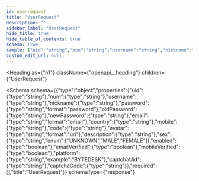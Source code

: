 ```yaml
---
id: userrequest
title: "UserRequest"
description: ""
sidebar_label: "UserRequest"
hide_title: true
hide_table_of_contents: true
schema: true
sample: {"uid":"string","num":"string","username":"string","nickname":"string","password":"string","oldPassword":"string","newPassword":"string","email":"user@example.com","country":"string","mobile":"string","code":"string","avatar":"string","description":"string","sex":"UNKNOWN","enabled":true,"emailVerified":true,"mobileVerified":true,"platform":"BYTEDESK","captchaUid":"string","captchaCode":"string"}
custom_edit_url: null
---
```



<Heading
  as={"h1"}
  className={"openapi__heading"}
  children={"UserRequest"}
>
</Heading>





<Schema
  schema={{"type":"object","properties":{"uid":{"type":"string"},"num":{"type":"string"},"username":{"type":"string"},"nickname":{"type":"string"},"password":{"type":"string","format":"password"},"oldPassword":{"type":"string"},"newPassword":{"type":"string"},"email":{"type":"string","format":"email"},"country":{"type":"string"},"mobile":{"type":"string"},"code":{"type":"string"},"avatar":{"type":"string","format":"uri"},"description":{"type":"string"},"sex":{"type":"string","enum":["UNKNOWN","MALE","FEMALE"]},"enabled":{"type":"boolean"},"emailVerified":{"type":"boolean"},"mobileVerified":{"type":"boolean"},"platform":{"type":"string","example":"BYTEDESK"},"captchaUid":{"type":"string"},"captchaCode":{"type":"string"}},"required":[],"title":"UserRequest"}}
  schemaType={"response"}
>
  
</Schema>
            